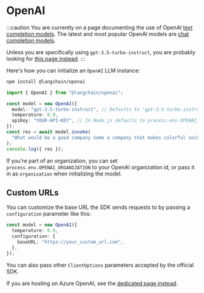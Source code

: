 # OpenAI

:::caution
You are currently on a page documenting the use of OpenAI [text completion models](/docs/concepts/#llms). The latest and most popular OpenAI models are [chat completion models](/docs/concepts/#chat-models).

Unless you are specifically using `gpt-3.5-turbo-instruct`, you are probably looking for [this page instead](/docs/integrations/chat/openai/).
:::

Here's how you can initialize an `OpenAI` LLM instance:


<IntegrationInstallTooltip></IntegrationInstallTooltip>

```bash npm2yarn
npm install @langchain/openai
```


<UnifiedModelParamsTooltip></UnifiedModelParamsTooltip>

```typescript
import { OpenAI } from "@langchain/openai";

const model = new OpenAI({
  model: "gpt-3.5-turbo-instruct", // Defaults to "gpt-3.5-turbo-instruct" if no model provided.
  temperature: 0.9,
  apiKey: "YOUR-API-KEY", // In Node.js defaults to process.env.OPENAI_API_KEY
});
const res = await model.invoke(
  "What would be a good company name a company that makes colorful socks?"
);
console.log({ res });
```

If you're part of an organization, you can set `process.env.OPENAI_ORGANIZATION` to your OpenAI organization id, or pass it in as `organization` when
initializing the model.

## Custom URLs

You can customize the base URL the SDK sends requests to by passing a `configuration` parameter like this:

```typescript
const model = new OpenAI({
  temperature: 0.9,
  configuration: {
    baseURL: "https://your_custom_url.com",
  },
});
```

You can also pass other `ClientOptions` parameters accepted by the official SDK.

If you are hosting on Azure OpenAI, see the [dedicated page instead](/docs/integrations/llms/azure).

